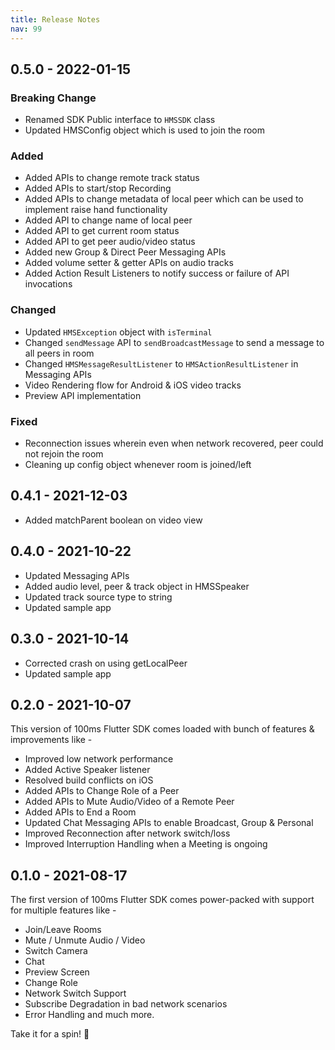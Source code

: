 ```yaml
---
title: Release Notes
nav: 99
---
```


## 0.5.0 - 2022-01-15
 ### Breaking Change 
 - Renamed SDK Public interface to `HMSSDK` class
 - Updated HMSConfig object which is used to join the room

 ### Added 
 - Added APIs to change remote track status
 - Added APIs to start/stop Recording
 - Added APIs to change metadata of local peer which can be used to implement raise hand functionality
 - Added API to change name of local peer
 - Added API to get current room status
 - Added API to get peer audio/video status
 - Added new Group & Direct Peer Messaging APIs
 - Added volume setter & getter APIs on audio tracks
 - Added Action Result Listeners to notify success or failure of API invocations

 ### Changed
 - Updated `HMSException` object with `isTerminal` 
 - Changed `sendMessage` API to `sendBroadcastMessage` to send a message to all peers in room
 - Changed `HMSMessageResultListener` to `HMSActionResultListener` in Messaging APIs
 - Video Rendering flow for Android & iOS video tracks
 - Preview API implementation

 ### Fixed 
 - Reconnection issues wherein even when network recovered, peer could not rejoin the room 
 - Cleaning up config object whenever room is joined/left

## 0.4.1 - 2021-12-03
- Added matchParent boolean on video view


## 0.4.0 - 2021-10-22
- Updated Messaging APIs
- Added audio level, peer & track object in HMSSpeaker
- Updated track source type to string
- Updated sample app


## 0.3.0 - 2021-10-14
- Corrected crash on using getLocalPeer
- Updated sample app


## 0.2.0 - 2021-10-07

This version of 100ms Flutter SDK comes loaded with bunch of features & improvements like -

- Improved low network performance
- Added Active Speaker listener
- Resolved build conflicts on iOS
- Added APIs to Change Role of a Peer
- Added APIs to Mute Audio/Video of a Remote Peer
- Added APIs to End a Room
- Updated Chat Messaging APIs to enable Broadcast, Group & Personal
- Improved Reconnection after network switch/loss
- Improved Interruption Handling when a Meeting is ongoing

## 0.1.0 - 2021-08-17

The first version of 100ms Flutter SDK comes power-packed with support for multiple features like -

- Join/Leave Rooms
- Mute / Unmute Audio / Video
- Switch Camera
- Chat
- Preview Screen
- Change Role
- Network Switch Support
- Subscribe Degradation in bad network scenarios
- Error Handling and much more.

Take it for a spin! 🥳
